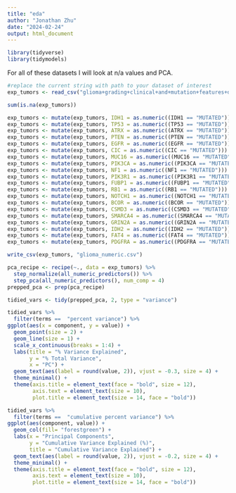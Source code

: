 ```yaml
---
title: "eda"
author: "Jonathan Zhu"
date: "2024-02-24"
output: html_document
---
```


```r
library(tidyverse)
library(tidymodels)
```

For all of these datasets I will look at n/a values and PCA.
```r
#replace the current string with path to your dataset of interest
exp_tumors <- read_csv("glioma+grading+clinical+and+mutation+features+dataset/TCGA_GBM_LGG_Mutations_all.csv")

sum(is.na(exp_tumors))
```

```r
exp_tumors <- mutate(exp_tumors, IDH1 = as.numeric((IDH1 == "MUTATED")))
exp_tumors <- mutate(exp_tumors, TP53 = as.numeric((TP53 == "MUTATED")))
exp_tumors <- mutate(exp_tumors, ATRX = as.numeric((ATRX == "MUTATED")))
exp_tumors <- mutate(exp_tumors, PTEN = as.numeric((PTEN == "MUTATED")))
exp_tumors <- mutate(exp_tumors, EGFR = as.numeric((EGFR == "MUTATED")))
exp_tumors <- mutate(exp_tumors, CIC = as.numeric((CIC == "MUTATED")))
exp_tumors <- mutate(exp_tumors, MUC16 = as.numeric((MUC16 == "MUTATED")))
exp_tumors <- mutate(exp_tumors, PIK3CA = as.numeric((PIK3CA == "MUTATED")))
exp_tumors <- mutate(exp_tumors, NF1 = as.numeric((NF1 == "MUTATED")))
exp_tumors <- mutate(exp_tumors, PIK3R1 = as.numeric((PIK3R1 == "MUTATED")))
exp_tumors <- mutate(exp_tumors, FUBP1 = as.numeric((FUBP1 == "MUTATED")))
exp_tumors <- mutate(exp_tumors, RB1 = as.numeric((RB1 == "MUTATED")))
exp_tumors <- mutate(exp_tumors, NOTCH1 = as.numeric((NOTCH1 == "MUTATED")))
exp_tumors <- mutate(exp_tumors, BCOR = as.numeric((BCOR == "MUTATED")))
exp_tumors <- mutate(exp_tumors, CSMD3 = as.numeric((CSMD3 == "MUTATED")))
exp_tumors <- mutate(exp_tumors, SMARCA4 = as.numeric((SMARCA4 == "MUTATED")))
exp_tumors <- mutate(exp_tumors, GRIN2A = as.numeric((GRIN2A == "MUTATED")))
exp_tumors <- mutate(exp_tumors, IDH2 = as.numeric((IDH2 == "MUTATED")))
exp_tumors <- mutate(exp_tumors, FAT4 = as.numeric((FAT4 == "MUTATED")))
exp_tumors <- mutate(exp_tumors, PDGFRA = as.numeric((PDGFRA == "MUTATED")))

write_csv(exp_tumors, "glioma_numeric.csv")
```

```r
pca_recipe <- recipe(~., data = exp_tumors) %>%
  step_normalize(all_numeric_predictors()) %>%
  step_pca(all_numeric_predictors(), num_comp = 4)
prepped_pca <- prep(pca_recipe)

tidied_vars <- tidy(prepped_pca, 2, type = "variance")

tidied_vars %>% 
  filter(terms ==  "percent variance") %>% 
ggplot(aes(x = component, y = value)) +
  geom_point(size = 2) +
  geom_line(size = 1) +
  scale_x_continuous(breaks = 1:4) +
  labs(title = "% Variance Explained",
       y = "% Total Variance",
       x = "PC") +
  geom_text(aes(label = round(value, 2)), vjust = -0.3, size = 4) +
  theme_minimal() +
  theme(axis.title = element_text(face = "bold", size = 12),
        axis.text = element_text(size = 10),
        plot.title = element_text(size = 14, face = "bold"))
```

```r
tidied_vars %>% 
  filter(terms ==  "cumulative percent variance") %>%
ggplot(aes(component, value)) +
  geom_col(fill= "forestgreen") +
  labs(x = "Principal Components", 
       y = "Cumulative Variance Explained (%)",
       title = "Cumulative Variance Explained") +
  geom_text(aes(label = round(value, 2)), vjust = -0.2, size = 4) +
  theme_minimal() +
  theme(axis.title = element_text(face = "bold", size = 12),
        axis.text = element_text(size = 10),
        plot.title = element_text(size = 14, face = "bold")) 
```

